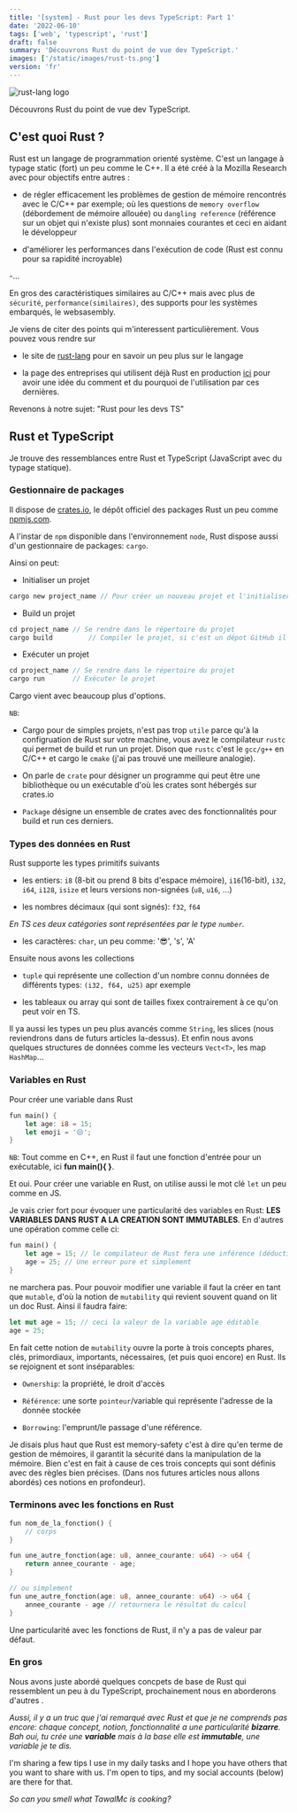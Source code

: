 ```yaml
---
title: '[system] - Rust pour les devs TypeScript: Part 1'
date: '2022-06-10'
tags: ['web', 'typescript', 'rust']
draft: false
summary: 'Découvrons Rust du point de vue dev TypeScript.'
images: ['/static/images/rust-ts.png']
version: 'fr'
---
```


![rust-lang logo](/static/images/rust-ts.png)

Découvrons Rust du point de vue dev TypeScript.

## C'est quoi Rust ?

Rust est un langage de programmation orienté système. C'est un langage à typage static (fort) un peu comme
le C++. Il a été créé à la Mozilla Research avec pour objectifs entre autres :

- de régler efficacement les problèmes de gestion de mémoire rencontrés avec le C/C++ par exemple;
  où les questions de `memory overflow` (débordement de mémoire allouée) ou `dangling reference`
  (référence sur un objet qui n'existe plus) sont monnaies courantes et ceci en aidant le développeur

- d'améliorer les performances dans l'exécution de code (Rust est connu pour sa rapidité incroyable)

-...

En gros des caractéristiques similaires au C/C++ mais avec plus de `sécurité`, `performance(similaires)`, des
supports pour les systèmes embarqués, le websasembly.

Je viens de citer des points qui m'interessent particulièrement. Vous pouvez vous rendre sur

- le site de [rust-lang](https://www.rust-lang.org/) pour en savoir un peu plus sur le langage

- la page des entreprises qui utilisent déjà Rust en production [ici](https://www.rust-lang.org/production/users)
  pour avoir une idée du comment et du pourquoi de l'utilisation par ces dernières.

Revenons à notre sujet: "Rust pour les devs TS"

## Rust et TypeScript

Je trouve des ressemblances entre Rust et TypeScript (JavaScript avec du typage statique).

### Gestionnaire de packages

Il dispose de [crates.io](https://crates.io/), le dépôt officiel des packages Rust un peu comme [npmjs.com](https://www.npmjs.com/).

A l'instar de `npm` disponible dans l'environnement `node`, Rust dispose aussi d'un gestionnaire de packages: `cargo`.

Ainsi on peut:

- Initialiser un projet

```rust
cargo new project_name // Pour créer un nouveau projet et l'initialiser
```

- Build un projet

```rust
cd project_name // Se rendre dans le répertoire du projet
cargo build 		// Compiler le projet, si c'est un dépot GitHub il installe les dépendances et compile
```

- Exécuter un projet

```rust
cd project_name // Se rendre dans le répertoire du projet
cargo run 		// Exécuter le projet
```

Cargo vient avec beaucoup plus d'options.

`NB`:

- Cargo pour de simples projets, n'est pas trop `utile` parce qu'à la configruation de Rust sur votre machine, vous
  avez le compilateur `rustc` qui permet de build et run un projet. Dison que `rustc` c'est le `gcc/g++` en C/C++ et
  cargo le `cmake` (j'ai pas trouvé une meilleure analogie).

- On parle de `crate` pour désigner un programme qui peut être une bibliothèque ou un exécutable d'où les crates sont hébergés sur crates.io

- `Package` désigne un ensemble de crates avec des fonctionnalités pour build et run ces derniers.

### Types des données en Rust

Rust supporte les types primitifs suivants

- les entiers: `i8` (8-bit ou prend 8 bits d'espace mémoire), `i16`(16-bit), `i32`, `i64`, `i128`, `isize` et leurs versions non-signées (`u8`, `u16`, ...)

- les nombres décimaux (qui sont signés): `f32`, `f64`

_En TS ces deux catégories sont représentées par le type `number`._

- les caractères: `char`, un peu comme: '😎', 's', 'A'

Ensuite nous avons les collections

- `tuple` qui représente une collection d'un nombre connu données de différents types: `(i32, f64, u25)` apr exemple

- les tableaux ou array qui sont de tailles fixex contrairement à ce qu'on peut voir en TS.

Il ya aussi les types un peu plus avancés comme `String`, les slices (nous reviendrons dans de futurs articles la-dessus).
Et enfin nous avons quelques structures de données comme les vecteurs `Vect<T>`, les map `HashMap`...

### Variables en Rust

Pour créer une variable dans Rust

```rust
fun main() {
	let age: i8 = 15;
	let emoji = '😒';
}
```

`NB`: Tout comme en C++, en Rust il faut une fonction d'entrée pour un exécutable, ici **fun main(){ }**.

Et oui. Pour créer une variable en Rust, on utilise aussi le mot clé `let` un peu comme en JS.

Je vais crier fort pour évoquer une particularité des variables en Rust: **LES VARIABLES DANS RUST A LA CREATION SONT IMMUTABLES**.
En d'autres une opération comme celle ci:

```rust
fun main() {
	let age = 15; // le compilateur de Rust fera une inférence (déduction) de type ici
	age = 25; // Une erreur pure et simplement
}
```

ne marchera pas. Pour pouvoir modifier une variable il faut la créer en tant que `mutable`, d'où la notion de
`mutability` qui revient souvent quand on lit un doc Rust. Ainsi il faudra faire:

```rust
let mut age = 15; // ceci la valeur de la variable age éditable
age = 25;
```

En fait cette notion de `mutability` ouvre la porte à trois concepts phares, clés, primordiaux, importants, nécessaires,
(et puis quoi encore) en Rust. Ils se rejoignent et sont inséparables:

- `Ownership`: la propriété, le droit d'accès

- `Référence`: une sorte `pointeur`/variable qui représente l'adresse de la donnée stockée

- `Borrowing`: l'emprunt/le passage d'une référence.

Je disais plus haut que Rust est memory-safety c'est à dire qu'en terme de gestion de mémoires, il garantit la sécurité dans la manipulation de la mémoire.
Bien c'est en fait à cause de ces trois concepts qui sont définis avec des règles bien précises. (Dans nos futures articles nous allons abordés)
ces notions en profondeur).

### Terminons avec les fonctions en Rust

```rust
fun nom_de_la_fonction() {
	// corps
}

fun une_autre_fonction(age: u8, annee_courante: u64) -> u64 {
	return annee_courante - age;
}

// ou simplement
fun une_autre_fonction(age: u8, annee_courante: u64) -> u64 {
	annee_courante - age // retournera le résultat du calcul
}
```

Une particularité avec les fonctions de Rust, il n'y a pas de valeur par défaut.

### En gros

Nous avons juste abordé quelques concpets de base de Rust qui ressemblent un peu à du TypeScript,
prochainement nous en aborderons d'autres .

_Aussi, il y a un truc que j'ai remarqué avec Rust et que je ne comprends pas encore: chaque concept, notion, fonctionnalité a une particularité **bizarre**. Bah oui, tu crée une **variable** mais à la base elle est **immutable**, une variable je te dis._

I'm sharing a few tips I use in my daily tasks and I hope you have others that you want to share with us. I'm open to tips, and my social accounts (below) are there for that.

_So can you smell what TawalMc is cooking?_
